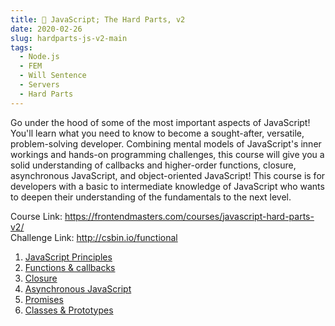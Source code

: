```yaml
---
title: 📑 JavaScript; The Hard Parts, v2
date: 2020-02-26
slug: hardparts-js-v2-main
tags:
  - Node.js
  - FEM
  - Will Sentence
  - Servers
  - Hard Parts
---
```


Go under the hood of some of the most important aspects of JavaScript! You'll learn what you need to know to become a sought-after, versatile, problem-solving developer. Combining mental models of JavaScript's inner workings and hands-on programming challenges, this course will give you a solid understanding of callbacks and higher-order functions, closure, asynchronous JavaScript, and object-oriented JavaScript! This course is for developers with a basic to intermediate knowledge of JavaScript who wants to deepen their understanding of the fundamentals to the next level.

Course Link: https://frontendmasters.com/courses/javascript-hard-parts-v2/  
Challenge Link: http://csbin.io/functional 


1. [JavaScript Principles](/hardparts-js-v2-javascript-principles)
2. [Functions & callbacks](/hardparts-js-v2-functions-and-callbacks)
3. [Closure](/hardparts-js-v2-closure)
4. [Asynchronous JavaScript](/hardparts-js-v2-asynchronous-javascript)
5. [Promises](/hardparts-js-vs-promises)
6. [Classes & Prototypes](/hardparts-js-v2-classes-and-prototypes)
